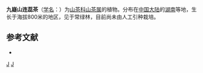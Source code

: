 {{Speciesbox 
| taxon = Camellia jiuyishanica
| authority =  Chang
}}

'''九嶷山连蕊茶'''（[[学名|学名]]：{{lang|la|''Camellia jiuyishanica''}}）为[[山茶科|山茶科]][[山茶属|山茶属]]的植物。分布在[[中国大陆|中国大陆]]的[[湖南|湖南]]等地，生长于海拔800米的地区，见于常绿林，目前尚未由人工引种栽培。

== 参考文献 ==
<div class="references-small">
* {{cite web| url =http://www.bioinfo.cn/db05/KmzwSpecies.php?action=view&id=29083| title =九嶷山连蕊茶| work =《中国高等植物数据库全库》| publisher =中国科学院微生物研究所| author =昆明植物研究所| accessdate =2009-02-26| deadurl =yes| archiveurl =https://web.archive.org/web/20160305021237/http://www.bioinfo.cn/db05/KmzwSpecies.php?action=view&id=29083| archivedate =2016-03-05}}
</div>
{{Taxonbar|from=Q10878808}}

[[Category:山茶属|J]]
[[Category:湖南植物|J]]